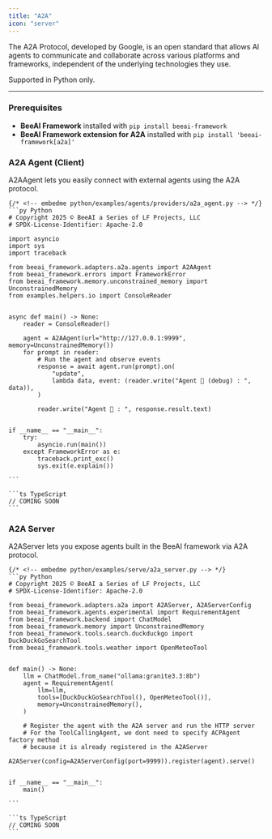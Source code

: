 ```yaml
---
title: "A2A"
icon: "server"
---
```


The A2A Protocol, developed by Google, is an open standard that allows AI agents to communicate and collaborate across various platforms and frameworks, independent of the underlying technologies they use.

<Note>
	Supported in Python only.
</Note>

---

### Prerequisites

- **BeeAI Framework** installed with `pip install beeai-framework`
- **BeeAI Framework extension for A2A** installed with `pip install 'beeai-framework[a2a]'`


### A2A Agent (Client)

A2AAgent lets you easily connect with external agents using the A2A protocol.


<CodeGroup>

	{/* <!-- embedme python/examples/agents/providers/a2a_agent.py --> */}
	```py Python
	# Copyright 2025 © BeeAI a Series of LF Projects, LLC
	# SPDX-License-Identifier: Apache-2.0
	
	import asyncio
	import sys
	import traceback
	
	from beeai_framework.adapters.a2a.agents import A2AAgent
	from beeai_framework.errors import FrameworkError
	from beeai_framework.memory.unconstrained_memory import UnconstrainedMemory
	from examples.helpers.io import ConsoleReader
	
	
	async def main() -> None:
	    reader = ConsoleReader()
	
	    agent = A2AAgent(url="http://127.0.0.1:9999", memory=UnconstrainedMemory())
	    for prompt in reader:
	        # Run the agent and observe events
	        response = await agent.run(prompt).on(
	            "update",
	            lambda data, event: (reader.write("Agent 🤖 (debug) : ", data)),
	        )
	
	        reader.write("Agent 🤖 : ", response.result.text)
	
	
	if __name__ == "__main__":
	    try:
	        asyncio.run(main())
	    except FrameworkError as e:
	        traceback.print_exc()
	        sys.exit(e.explain())
	
	```

	```ts TypeScript
	// COMING SOON
	```

</CodeGroup>

### A2A Server

A2AServer lets you expose agents built in the BeeAI framework via A2A protocol.


<CodeGroup>

	{/* <!-- embedme python/examples/serve/a2a_server.py --> */}
	```py Python
	# Copyright 2025 © BeeAI a Series of LF Projects, LLC
	# SPDX-License-Identifier: Apache-2.0
	
	from beeai_framework.adapters.a2a import A2AServer, A2AServerConfig
	from beeai_framework.agents.experimental import RequirementAgent
	from beeai_framework.backend import ChatModel
	from beeai_framework.memory import UnconstrainedMemory
	from beeai_framework.tools.search.duckduckgo import DuckDuckGoSearchTool
	from beeai_framework.tools.weather import OpenMeteoTool
	
	
	def main() -> None:
	    llm = ChatModel.from_name("ollama:granite3.3:8b")
	    agent = RequirementAgent(
	        llm=llm,
	        tools=[DuckDuckGoSearchTool(), OpenMeteoTool()],
	        memory=UnconstrainedMemory(),
	    )
	
	    # Register the agent with the A2A server and run the HTTP server
	    # For the ToolCallingAgent, we dont need to specify ACPAgent factory method
	    # because it is already registered in the A2AServer
	    A2AServer(config=A2AServerConfig(port=9999)).register(agent).serve()
	
	
	if __name__ == "__main__":
	    main()
	
	```

	```ts TypeScript
	// COMING SOON
	```

</CodeGroup>
